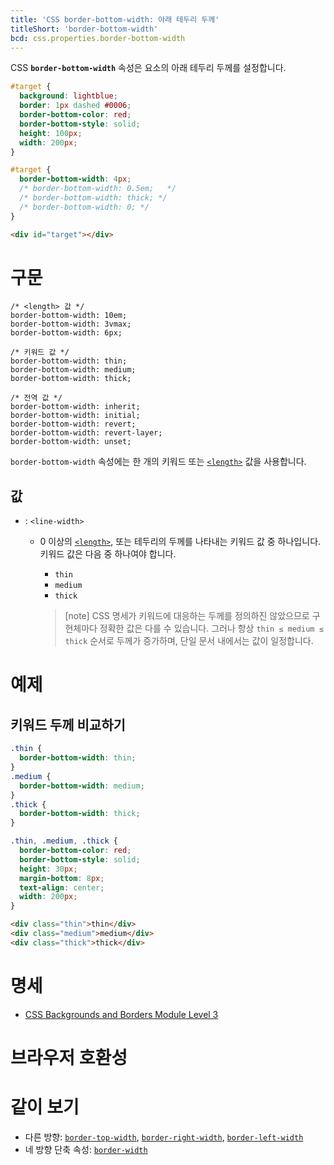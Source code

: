 ```yaml
---
title: 'CSS border-bottom-width: 아래 테두리 두께'
titleShort: 'border-bottom-width'
bcd: css.properties.border-bottom-width
---
```


CSS **`border-bottom-width`** 속성은 요소의 아래 테두리 두께를 설정합니다.

```css hidden name=demo filename=style
#target {
  background: lightblue;
  border: 1px dashed #0006;
  border-bottom-color: red;
  border-bottom-style: solid;
  height: 100px;
  width: 200px;
}
```

```css hidden name=demo
#target {
  border-bottom-width: 4px;
  /* border-bottom-width: 0.5em;   */
  /* border-bottom-width: thick; */
  /* border-bottom-width: 0; */
}
```

```html hidden name=demo
<div id="target"></div>
```

<LiveExample height={180} lang="css" name="demo" />

# 구문

```css-prop
/* <length> 값 */
border-bottom-width: 10em;
border-bottom-width: 3vmax;
border-bottom-width: 6px;

/* 키워드 값 */
border-bottom-width: thin;
border-bottom-width: medium;
border-bottom-width: thick;

/* 전역 값 */
border-bottom-width: inherit;
border-bottom-width: initial;
border-bottom-width: revert;
border-bottom-width: revert-layer;
border-bottom-width: unset;
```

`border-bottom-width` 속성에는 한 개의 키워드 또는 [`<length>`] 값을 사용합니다.

## 값

- : `<line-width>`
  - 0 이상의 [`<length>`], 또는 테두리의 두께를 나타내는 키워드 값 중 하나입니다. 키워드 값은 다음 중 하나여야 합니다.
    - `thin`
    - `medium`
    - `thick`

    > [note] CSS 명세가 키워드에 대응하는 두께를 정의하진 않았으므로 구현체마다 정확한 값은 다를 수 있습니다. 그러나 항상 `thin ≤ medium ≤ thick` 순서로 두께가 증가하며, 단일 문서 내에서는 값이 일정합니다.

# 예제

## 키워드 두께 비교하기

```css hidden name=keywords
.thin {
  border-bottom-width: thin;
}
.medium {
  border-bottom-width: medium;
}
.thick {
  border-bottom-width: thick;
}
```

```css hidden name=keywords filename=style
.thin, .medium, .thick {
  border-bottom-color: red;
  border-bottom-style: solid;
  height: 30px;
  margin-bottom: 8px;
  text-align: center;
  width: 200px;
}
```

```html hidden name=keywords
<div class="thin">thin</div>
<div class="medium">medium</div>
<div class="thick">thick</div>
```

<LiveExample height={200} lang="css" name="keywords" />

# 명세

- [CSS Backgrounds and Borders Module Level 3](https://drafts.csswg.org/css-backgrounds/#the-border-width)

# 브라우저 호환성

<BrowserCompat data={props.bcd} />

# 같이 보기

- 다른 방향: [`border-top-width`], [`border-right-width`], [`border-left-width`]
- 네 방향 단축 속성: [`border-width`]

[`<length>`]: ./length
[`border-left-width`]: ./border-left-width
[`border-right-width`]: ./border-right-width
[`border-top-width`]: ./border-top-width
[`border-width`]: ./border-width
